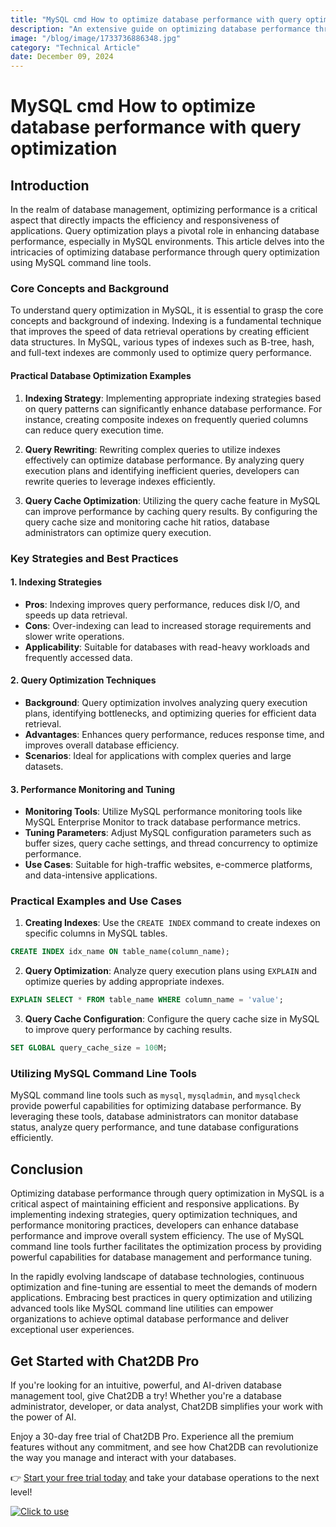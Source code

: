 ```yaml
---
title: "MySQL cmd How to optimize database performance with query optimization"
description: "An extensive guide on optimizing database performance through query optimization in MySQL using command line tools."
image: "/blog/image/1733736886348.jpg"
category: "Technical Article"
date: December 09, 2024
---
```


# MySQL cmd How to optimize database performance with query optimization

## Introduction

In the realm of database management, optimizing performance is a critical aspect that directly impacts the efficiency and responsiveness of applications. Query optimization plays a pivotal role in enhancing database performance, especially in MySQL environments. This article delves into the intricacies of optimizing database performance through query optimization using MySQL command line tools.

### Core Concepts and Background

To understand query optimization in MySQL, it is essential to grasp the core concepts and background of indexing. Indexing is a fundamental technique that improves the speed of data retrieval operations by creating efficient data structures. In MySQL, various types of indexes such as B-tree, hash, and full-text indexes are commonly used to optimize query performance.

#### Practical Database Optimization Examples

1. **Indexing Strategy**: Implementing appropriate indexing strategies based on query patterns can significantly enhance database performance. For instance, creating composite indexes on frequently queried columns can reduce query execution time.

2. **Query Rewriting**: Rewriting complex queries to utilize indexes effectively can optimize database performance. By analyzing query execution plans and identifying inefficient queries, developers can rewrite queries to leverage indexes efficiently.

3. **Query Cache Optimization**: Utilizing the query cache feature in MySQL can improve performance by caching query results. By configuring the query cache size and monitoring cache hit ratios, database administrators can optimize query execution.

### Key Strategies and Best Practices

#### 1. Indexing Strategies

- **Pros**: Indexing improves query performance, reduces disk I/O, and speeds up data retrieval.
- **Cons**: Over-indexing can lead to increased storage requirements and slower write operations.
- **Applicability**: Suitable for databases with read-heavy workloads and frequently accessed data.

#### 2. Query Optimization Techniques

- **Background**: Query optimization involves analyzing query execution plans, identifying bottlenecks, and optimizing queries for efficient data retrieval.
- **Advantages**: Enhances query performance, reduces response time, and improves overall database efficiency.
- **Scenarios**: Ideal for applications with complex queries and large datasets.

#### 3. Performance Monitoring and Tuning

- **Monitoring Tools**: Utilize MySQL performance monitoring tools like MySQL Enterprise Monitor to track database performance metrics.
- **Tuning Parameters**: Adjust MySQL configuration parameters such as buffer sizes, query cache settings, and thread concurrency to optimize performance.
- **Use Cases**: Suitable for high-traffic websites, e-commerce platforms, and data-intensive applications.

### Practical Examples and Use Cases

1. **Creating Indexes**: Use the `CREATE INDEX` command to create indexes on specific columns in MySQL tables.

```sql
CREATE INDEX idx_name ON table_name(column_name);
```

2. **Query Optimization**: Analyze query execution plans using `EXPLAIN` and optimize queries by adding appropriate indexes.

```sql
EXPLAIN SELECT * FROM table_name WHERE column_name = 'value';
```

3. **Query Cache Configuration**: Configure the query cache size in MySQL to improve query performance by caching results.

```sql
SET GLOBAL query_cache_size = 100M;
```

### Utilizing MySQL Command Line Tools

MySQL command line tools such as `mysql`, `mysqladmin`, and `mysqlcheck` provide powerful capabilities for optimizing database performance. By leveraging these tools, database administrators can monitor database status, analyze query performance, and tune database configurations efficiently.

## Conclusion

Optimizing database performance through query optimization in MySQL is a critical aspect of maintaining efficient and responsive applications. By implementing indexing strategies, query optimization techniques, and performance monitoring practices, developers can enhance database performance and improve overall system efficiency. The use of MySQL command line tools further facilitates the optimization process by providing powerful capabilities for database management and performance tuning.

In the rapidly evolving landscape of database technologies, continuous optimization and fine-tuning are essential to meet the demands of modern applications. Embracing best practices in query optimization and utilizing advanced tools like MySQL command line utilities can empower organizations to achieve optimal database performance and deliver exceptional user experiences.

## Get Started with Chat2DB Pro

If you're looking for an intuitive, powerful, and AI-driven database management tool, give Chat2DB a try! Whether you're a database administrator, developer, or data analyst, Chat2DB simplifies your work with the power of AI.

Enjoy a 30-day free trial of Chat2DB Pro. Experience all the premium features without any commitment, and see how Chat2DB can revolutionize the way you manage and interact with your databases.

👉 [Start your free trial today](https://chat2db.ai/pricing) and take your database operations to the next level!


[![Click to use](/image/blog/bg/chat2db.jpg)](https://chat2db.ai/)
